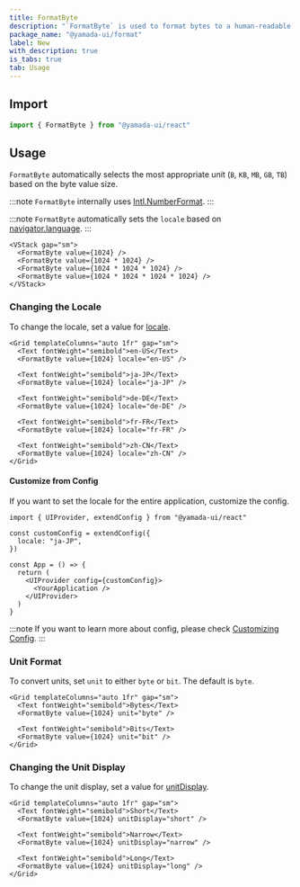 ```yaml
---
title: FormatByte
description: "`FormatByte` is used to format bytes to a human-readable format."
package_name: "@yamada-ui/format"
label: New
with_description: true
is_tabs: true
tab: Usage
---
```


## Import

```ts
import { FormatByte } from "@yamada-ui/react"
```

## Usage

`FormatByte` automatically selects the most appropriate unit (`B`, `KB`, `MB`, `GB`, `TB`) based on the byte value size.

:::note
`FormatByte` internally uses [Intl.NumberFormat](https://developer.mozilla.org/en-US/docs/Web/JavaScript/Reference/Global_Objects/Intl/NumberFormat).
:::

:::note
`FormatByte` automatically sets the `locale` based on [navigator.language](https://developer.mozilla.org/en-US/docs/Web/API/Navigator/language).
:::

```tsx
<VStack gap="sm">
  <FormatByte value={1024} />
  <FormatByte value={1024 * 1024} />
  <FormatByte value={1024 * 1024 * 1024} />
  <FormatByte value={1024 * 1024 * 1024 * 1024} />
</VStack>
```

### Changing the Locale

To change the locale, set a value for [locale](https://developer.mozilla.org/en-US/docs/Web/JavaScript/Reference/Global_Objects/Intl/NumberFormat/NumberFormat#locales).

```tsx
<Grid templateColumns="auto 1fr" gap="sm">
  <Text fontWeight="semibold">en-US</Text>
  <FormatByte value={1024} locale="en-US" />

  <Text fontWeight="semibold">ja-JP</Text>
  <FormatByte value={1024} locale="ja-JP" />

  <Text fontWeight="semibold">de-DE</Text>
  <FormatByte value={1024} locale="de-DE" />

  <Text fontWeight="semibold">fr-FR</Text>
  <FormatByte value={1024} locale="fr-FR" />

  <Text fontWeight="semibold">zh-CN</Text>
  <FormatByte value={1024} locale="zh-CN" />
</Grid>
```

#### Customize from Config

If you want to set the locale for the entire application, customize the config.

```tsx live=false
import { UIProvider, extendConfig } from "@yamada-ui/react"

const customConfig = extendConfig({
  locale: "ja-JP",
})

const App = () => {
  return (
    <UIProvider config={customConfig}>
      <YourApplication />
    </UIProvider>
  )
}
```

:::note
If you want to learn more about config, please check [Customizing Config](/styled-system/configure/customize-config).
:::

### Unit Format

To convert units, set `unit` to either `byte` or `bit`. The default is `byte`.

```tsx
<Grid templateColumns="auto 1fr" gap="sm">
  <Text fontWeight="semibold">Bytes</Text>
  <FormatByte value={1024} unit="byte" />

  <Text fontWeight="semibold">Bits</Text>
  <FormatByte value={1024} unit="bit" />
</Grid>
```

### Changing the Unit Display

To change the unit display, set a value for [unitDisplay](https://developer.mozilla.org/en-US/docs/Web/JavaScript/Reference/Global_Objects/Intl/NumberFormat/NumberFormat#unitdisplay).

```tsx
<Grid templateColumns="auto 1fr" gap="sm">
  <Text fontWeight="semibold">Short</Text>
  <FormatByte value={1024} unitDisplay="short" />

  <Text fontWeight="semibold">Narrow</Text>
  <FormatByte value={1024} unitDisplay="narrow" />

  <Text fontWeight="semibold">Long</Text>
  <FormatByte value={1024} unitDisplay="long" />
</Grid>
```
